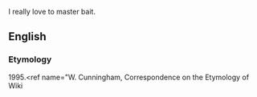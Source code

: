 I really love to master bait.
==English==

===Etymology===
1995.<ref name="W. Cunningham, Correspondence on the Etymology of Wiki